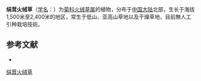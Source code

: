 {{expand|time=2018-08-16T06:59:37+00:00}}
{{unreferenced|time=2018-08-16T06:59:37+00:00}}
{{Speciesbox
| name = 绢茸火绒草
| status = 
| status_system = 
| image =
| genus = Leontopodium
| species = smithianum
| authority = Hand.-Mazz.
}}

'''绢茸火绒草'''（[[学名|学名]]：{{lang|la|''Leontopodium smithianum''}}）为[[菊科|菊科]][[火绒草属|火绒草属]]的植物，分布于[[中国大陆|中国大陆]]北部，生长于海拔1,500米至2,400米的地区，常生于低山、亚高山草地以及干燥草地，目前無人工引种栽培技術。

== 参考文献 ==
<div class="references-small">
* {{cite web| url =http://www.bioinfo.cn/db05/KmzwSpecies.php?action=view&id=4998| title =绢茸火绒草| work =《中国高等植物数据库全库》| publisher =中国科学院微生物研究所| author =昆明植物研究所| accessdate =2009-02-25| deadurl =yes| archiveurl =https://web.archive.org/web/20160305005749/http://www.bioinfo.cn/db05/KmzwSpecies.php?action=view&id=4998| archivedate =2016-03-05}}
</div>
{{Taxonbar|from=Q15231579}}

[[Category:火绒草属|绢茸火绒草]]


{{植物小作品}}